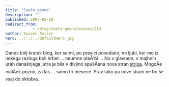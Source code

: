 ```yaml
---
title: 'Sveto govno'
description: ""
published: 2007-05-10
redirect_from: 
            - /blog/sveto-govno/swizec/214
author: Swizec Teller
hero: ../../../defaultHero.jpg
---
```

Danes bolj kratek blog, ker se mi, po pravici povedano, ne ljubi, ker me iz nekega razloga boli hrbet ... neumne uteÅ¾i ... No v glavnem, v majhnih urah današnjega jutra je bila v divjino spušÄena nova stran [stripa](http://swizec.com/index.php/mode=show_comics/comic=7). MogoÄe malÄek pozno, za las ... samo tri mesece. Prav tako pa nove strani ne bo še vsaj do oktobra.